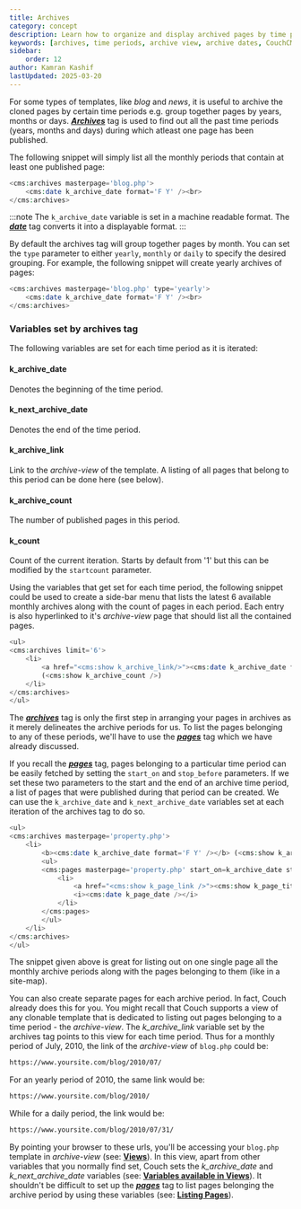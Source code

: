 ```yaml
---
title: Archives
category: concept
description: Learn how to organize and display archived pages by time periods in CouchCMS using the archives tag
keywords: [archives, time periods, archive view, archive dates, CouchCMS archives]
sidebar:
    order: 12
author: Kamran Kashif
lastUpdated: 2025-03-20
---
```


For some types of templates, like *blog* and *news*, it is useful to archive the cloned pages by certain time periods e.g. group together pages by years, months or days.
[***Archives***](../../tags-reference/archives/) tag is used to find out all the past time periods (years, months and days) during which atleast one page has been published.

The following snippet will simply list all the monthly periods that contain at least one published page:

```php title="archive-example.php"
<cms:archives masterpage='blog.php'>
    <cms:date k_archive_date format='F Y' /><br>
</cms:archives>
```

:::note
The `k_archive_date` variable is set in a machine readable format.
The [***date***](../../tags-reference/date/) tag converts it into a displayable format.
:::

By default the archives tag will group together pages by month. You can set the `type` parameter to either `yearly`, `monthly` or `daily` to specify the desired grouping. For example, the following snippet will create yearly archives of pages:

```php title="yearly-archive.php"
<cms:archives masterpage='blog.php' type='yearly'>
    <cms:date k_archive_date format='F Y' /><br>
</cms:archives>
```

### Variables set by archives tag

The following variables are set for each time period as it is iterated:

#### k_archive_date

Denotes the beginning of the time period.

#### k_next_archive_date

Denotes the end of the time period.

#### k_archive_link

Link to the *archive-view* of the template.
A listing of all pages that belong to this period can be done here (see below).

#### k_archive_count

The number of published pages in this period.

#### k_count

Count of the current iteration.
Starts by default from '1' but this can be modified by the `startcount` parameter.

Using the variables that get set for each time period, the following snippet could be used to create a side-bar menu that lists the latest 6 available monthly archives along with the count of pages in each period. Each entry is also hyperlinked to it's *archive-view* page that should list all the contained pages.

```php title="archive-menu.php"
<ul>
<cms:archives limit='6'>
    <li>
        <a href="<cms:show k_archive_link/>"><cms:date k_archive_date format='F Y' /></a>
        (<cms:show k_archive_count />)
    </li>
</cms:archives>
</ul>
```

The [***archives***](../../tags-reference/archives.html) tag is only the first step in arranging your pages in archives as it merely delineates the archive periods for us.
To list the pages belonging to any of these periods, we'll have to use the [***pages***](../../tags-reference/pages.html) tag which we have already discussed.

If you recall the [***pages***](../../tags-reference/pages.html) tag, pages belonging to a particular time period can be easily fetched by setting the `start_on` and `stop_before` parameters.
If we set these two parameters to the start and the end of an archive time period, a list of pages that were published during that period can be created.
We can use the `k_archive_date` and `k_next_archive_date` variables set at each iteration of the archives tag to do so.

```php title="archive-list.php"
<ul>
<cms:archives masterpage='property.php'>
    <li>
        <b><cms:date k_archive_date format='F Y' /></b> (<cms:show k_archive_count />)
        <ul>
        <cms:pages masterpage='property.php' start_on=k_archive_date stop_before=k_next_archive_date>
            <li>
                <a href="<cms:show k_page_link />"><cms:show k_page_title /></a>
                <i><cms:date k_page_date /></i>
            </li>
        </cms:pages>
        </ul>
    </li>
</cms:archives>
</ul>
```

The snippet given above is great for listing out on one single page all the monthly archive periods along with the pages belonging to them (like in a site-map).

You can also create separate pages for each archive period.
In fact, Couch already does this for you.
You might recall that Couch supports a view of any clonable template that is dedicated to listing out pages belonging to a time period - the *archive-view*.
The *k_archive_link* variable set by the archives tag points to this view for each time period.
Thus for a monthly period of July, 2010, the link of the *archive-view* of `blog.php` could be:

```txt
https://www.yoursite.com/blog/2010/07/
```

For an yearly period of 2010, the same link would be:

```txt
https://www.yoursite.com/blog/2010/
```

While for a daily period, the link would be:

```txt
https://www.yoursite.com/blog/2010/07/31/
```

By pointing your browser to these urls, you'll be accessing your `blog.php` template in *archive-view* (see: [**Views**](../views/)).
In this view, apart from other variables that you normally find set, Couch sets the *k_archive_date* and *k_next_archive_date* variables (see: [**Variables available in Views**](../variables-in-views/)).
It shouldn't be difficult to set up the [***pages***](../../tags-reference/pages/) tag to list pages belonging the archive period by using these variables (see: [**Listing Pages**](../listing-pages/)).
